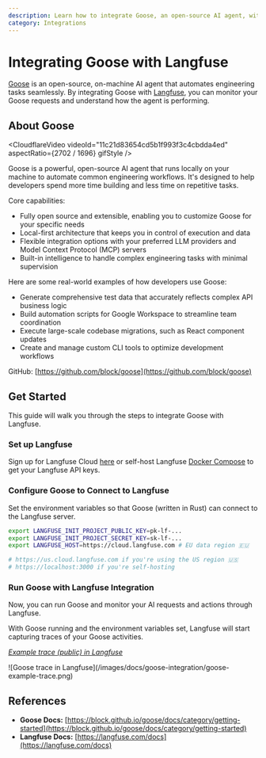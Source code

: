 ```yaml
---
description: Learn how to integrate Goose, an open-source AI agent, with Langfuse for enhanced monitoring and automation of engineering tasks.
category: Integrations
---
```


# Integrating Goose with Langfuse

[Goose](https://github.com/block/goose) is an open-source, on-machine AI agent that automates engineering tasks seamlessly. By integrating Goose with [Langfuse](https://langfuse.com), you can monitor your Goose requests and understand how the agent is performing.

## About Goose

<CloudflareVideo
  videoId="11c21d83654cd5b1f993f3c4cbdda4ed"
  aspectRatio={2702 / 1696}
  gifStyle
/>

Goose is a powerful, open-source AI agent that runs locally on your machine to automate common engineering workflows. It's designed to help developers spend more time building and less time on repetitive tasks.

Core capabilities:

- Fully open source and extensible, enabling you to customize Goose for your specific needs
- Local-first architecture that keeps you in control of execution and data
- Flexible integration options with your preferred LLM providers and Model Context Protocol (MCP) servers
- Built-in intelligence to handle complex engineering tasks with minimal supervision

Here are some real-world examples of how developers use Goose:

- Generate comprehensive test data that accurately reflects complex API business logic
- Build automation scripts for Google Workspace to streamline team coordination
- Execute large-scale codebase migrations, such as React component updates
- Create and manage custom CLI tools to optimize development workflows

GitHub: [https://github.com/block/goose](https://github.com/block/goose)

## Get Started

This guide will walk you through the steps to integrate Goose with Langfuse.

<Steps>

### Set up Langfuse

Sign up for Langfuse Cloud [here](https://cloud.langfuse.com) or self-host Langfuse [Docker Compose](https://langfuse.com/self-hosting/local) to get your Langfuse API keys.

### Configure Goose to Connect to Langfuse

Set the environment variables so that Goose (written in Rust) can connect to the Langfuse server.

```bash
export LANGFUSE_INIT_PROJECT_PUBLIC_KEY=pk-lf-...
export LANGFUSE_INIT_PROJECT_SECRET_KEY=sk-lf-...
export LANGFUSE_HOST=https://cloud.langfuse.com # EU data region 🇪🇺

# https://us.cloud.langfuse.com if you're using the US region 🇺🇸
# https://localhost:3000 if you're self-hosting
```

### Run Goose with Langfuse Integration

Now, you can run Goose and monitor your AI requests and actions through Langfuse.

With Goose running and the environment variables set, Langfuse will start capturing traces of your Goose activities.

_[Example trace (public) in Langfuse](https://cloud.langfuse.com/project/cloramnkj0002jz088vzn1ja4/traces/cea4ed38-0c44-4b0a-8c20-4b0b6b9e8d73?timestamp=2025-01-31T15%3A52%3A30.362Z&observation=7c8e5807-3c29-4c28-9c6f-7d7427be401f)_

<Frame border fullWidth>
  ![Goose trace in
  Langfuse](/images/docs/goose-integration/goose-example-trace.png)
</Frame>

</Steps>

## References

- **Goose Docs:** [https://block.github.io/goose/docs/category/getting-started](https://block.github.io/goose/docs/category/getting-started)
- **Langfuse Docs:** [https://langfuse.com/docs](https://langfuse.com/docs)
